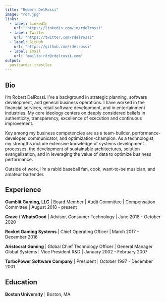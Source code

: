 ```yaml
---
title: "Robert DelRossi"
image: "rdr.jpg"
links:
  - label: LinkedIn
    url: "https://linkedin.com/in/rdelrossi"
  - label: Twitter
    url: "https://twitter.com/rdelrossi"
  - label: GitHub
    url: "https://github.com/rdelrossi"
  - label: Email
    url: "mailto:rdr@rdelrossi.com"
output:
  postcards::trestles
---
```

 
## Bio

I'm Robert DelRossi. I've a background in strategic planning, software development, 
and general business operations. I have worked in the financial services, retail software development, 
and in entertainment industries. My core ideology centers on deeply considered beliefs in 
authenticity, transparency, excellence of execution and continuous improvement. 

Key among my business competencies are as a team-builder, performance-developer,
communicator, and optimization-champion. As a technologist, my strengths include 
extensive knowledge of systems development processes, the development of sustainable
architectures, solution evangelization, and in leveraging the value of data to 
optimize business performance. 

Outside of work, I'm a rabid baseball fan, cook, want-to-be musician, and amateur bartender. 

## Experience

**Gamblit Gaming, LLC** | Board Member | Audit Committee | Compensation Committee | August 2018 - present

**Crave / WhatsGood** | Advisor, Consumer Technology | June 2018 - October 2020

**Rocket Gaming Systems** | Chief Operating Officer | March 2017 - December 2016

**Aristocrat Gaming** | Global Chief Technology Officer | General Manager Global Systems | Vice President R&D | January 2002 - February 2007

**TurboPower Software Company** | President | October 1997 - December 2001

## Education

**Boston University** | Boston, MA